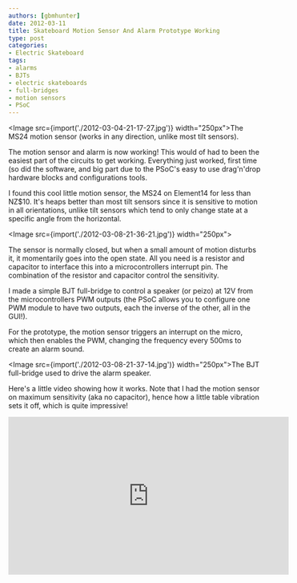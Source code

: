 ```yaml
---
authors: [gbmhunter]
date: 2012-03-11
title: Skateboard Motion Sensor And Alarm Prototype Working
type: post
categories:
- Electric Skateboard
tags:
- alarms
- BJTs
- electric skateboards
- full-bridges
- motion sensors
- PSoC
---
```



<Image src={import('./2012-03-04-21-17-27.jpg')} width="250px">The MS24 motion sensor (works in any direction, unlike most tilt sensors).</Image>

The motion sensor and alarm is now working! This would of had to been the easiest part of the circuits to get working. Everything just worked, first time (so did the software, and big part due to the PSoC's easy to use drag'n'drop hardware blocks and configurations tools.

I found this cool little motion sensor, the MS24 on Element14 for less than NZ$10. It's heaps better than most tilt sensors since it is sensitive to motion in all orientations, unlike tilt sensors which tend to only change state at a specific angle from the horizontal.

<Image src={import('./2012-03-08-21-36-21.jpg')} width="250px"></Image>

The sensor is normally closed, but when a small amount of motion disturbs it, it momentarily goes into the open state. All you need is a resistor and capacitor to interface this into a microcontrollers interrupt pin. The combination of the resistor and capacitor control the sensitivity.

I made a simple BJT full-bridge to control a speaker (or peizo) at 12V from the microcontrollers PWM outputs (the PSoC allows you to configure one PWM module to have two outputs, each the inverse of the other, all in the GUI!).

For the prototype, the motion sensor triggers an interrupt on the micro, which then enables the PWM, changing the frequency every 500ms to create an alarm sound.

<Image src={import('./2012-03-08-21-37-14.jpg')} width="250px">The BJT full-bridge used to drive the alarm speaker.</Image>

Here's a little video showing how it works. Note that I had the motion sensor on maximum sensitivity (aka no capacitor), hence how a little table vibration sets it off, which is quite impressive!

<iframe width="560" height="315" src="https://www.youtube.com/embed/cKx7CbwUe6E" frameborder="0" allow="accelerometer; autoplay; encrypted-media; gyroscope; picture-in-picture" allowfullscreen></iframe>
